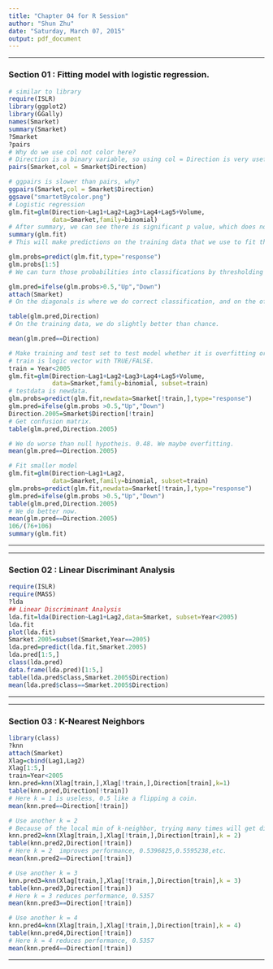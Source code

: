 ```yaml
---
title: "Chapter 04 for R Session"
author: "Shun Zhu"
date: "Saturday, March 07, 2015"
output: pdf_document
---
```



***

### Section 01 : Fitting model with logistic regression.

```r
# similar to library
require(ISLR)
library(ggplot2)
library(GGally)
names(Smarket)
summary(Smarket)
?Smarket
?pairs
# Why do we use col not color here?
# Direction is a binary variable, so using col = Direction is very useful to display
pairs(Smarket,col = Smarket$Direction)

# ggpairs is slower than pairs, why?
ggpairs(Smarket,col = Smarket$Direction)
ggsave("smartetBycolor.png")
# Logistic regression
glm.fit=glm(Direction~Lag1+Lag2+Lag3+Lag4+Lag5+Volume,
            data=Smarket,family=binomial)
# After summary, we can see there is significant p value, which does not mean there is no significant predictor and it reflects the predictors are highly correlated.
summary(glm.fit)
# This will make predictions on the training data that we use to fit the model.

glm.probs=predict(glm.fit,type="response") 
glm.probs[1:5]
# We can turn those probabilities into classifications by thresholding at 0.5.

glm.pred=ifelse(glm.probs>0.5,"Up","Down")
attach(Smarket)
# On the diagonals is where we do correct classification, and on the off diagonals is where we make mistakes.

table(glm.pred,Direction)
# On the training data, we do slightly better than chance.

mean(glm.pred==Direction)

# Make training and test set to test model whether it is overfitting or not.
# train is logic vector with TRUE/FALSE.
train = Year<2005
glm.fit=glm(Direction~Lag1+Lag2+Lag3+Lag4+Lag5+Volume,
            data=Smarket,family=binomial, subset=train)
# testdata is newdata.
glm.probs=predict(glm.fit,newdata=Smarket[!train,],type="response") 
glm.pred=ifelse(glm.probs >0.5,"Up","Down")
Direction.2005=Smarket$Direction[!train]
# Get confusion matrix.
table(glm.pred,Direction.2005)

# We do worse than null hypotheis. 0.48. We maybe overfitting.
mean(glm.pred==Direction.2005)

# Fit smaller model
glm.fit=glm(Direction~Lag1+Lag2,
            data=Smarket,family=binomial, subset=train)
glm.probs=predict(glm.fit,newdata=Smarket[!train,],type="response") 
glm.pred=ifelse(glm.probs >0.5,"Up","Down")
table(glm.pred,Direction.2005)
# We do better now.
mean(glm.pred==Direction.2005)
106/(76+106)
summary(glm.fit)

```

***

***

### Section 02 : Linear Discriminant Analysis

```r

require(ISLR)
require(MASS)
?lda
## Linear Discriminant Analysis
lda.fit=lda(Direction~Lag1+Lag2,data=Smarket, subset=Year<2005)
lda.fit
plot(lda.fit)
Smarket.2005=subset(Smarket,Year==2005)
lda.pred=predict(lda.fit,Smarket.2005)
lda.pred[1:5,]
class(lda.pred)
data.frame(lda.pred)[1:5,]
table(lda.pred$class,Smarket.2005$Direction)
mean(lda.pred$class==Smarket.2005$Direction)
```
***

***

### Section 03 : K-Nearest Neighbors

```r

library(class)
?knn
attach(Smarket)
Xlag=cbind(Lag1,Lag2)
Xlag[1:5,]
train=Year<2005
knn.pred=knn(Xlag[train,],Xlag[!train,],Direction[train],k=1)
table(knn.pred,Direction[!train])
# Here k = 1 is useless, 0.5 like a flipping a coin.
mean(knn.pred==Direction[!train])

# Use another k = 2
# Because of the local min of k-neighbor, trying many times will get different performance. 
knn.pred2=knn(Xlag[train,],Xlag[!train,],Direction[train],k = 2)
table(knn.pred2,Direction[!train])
# Here k = 2  improves performance, 0.5396825,0.5595238,etc. 
mean(knn.pred2==Direction[!train])

# Use another k = 3
knn.pred3=knn(Xlag[train,],Xlag[!train,],Direction[train],k = 3)
table(knn.pred3,Direction[!train])
# Here k = 3 reduces performance, 0.5357
mean(knn.pred3==Direction[!train])

# Use another k = 4
knn.pred4=knn(Xlag[train,],Xlag[!train,],Direction[train],k = 4)
table(knn.pred4,Direction[!train])
# Here k = 4 reduces performance, 0.5357
mean(knn.pred4==Direction[!train])

```

***

